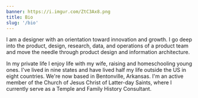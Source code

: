 ```yaml
---
banner: https://i.imgur.com/ZtC3Ax8.png
title: Bio
slug: '/bio'
---
```


I am a designer with an orientation toward innovation and growth. I go deep into the product, design, research, data, and operations of a product team and move the needle through product design and information architecture.

In my private life I enjoy life with my wife, raising and homeschooling young ones. I've lived in nine states and have lived half my life outside the US in eight countries. We're now based in Bentonville, Arkansas. I'm an active member of the Church of Jesus Christ of Latter-day Saints, where I currently serve as a Temple and Family History Consultant.
